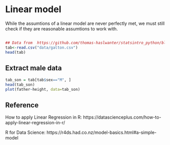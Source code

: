 
# Linear model


While the assumtions of a linear model are never perfectly met, we must still check if they are reasonable assumtions to work with. 



## 



```r
## Data from  https://github.com/thomas-haslwanter/statsintro_python/blob/master/ISP/Code_Quantlets/08_TestsMeanValues/anovaOneway/galton.csv
tab<-read.csv("data/galton.csv")
head(tab)
```

## Extract male data 

```r
tab_son = tab[tab$sex=="M", ]
head(tab_son)
plot(father~height, data=tab_son)
```






## Reference

How to apply Linear Regression in R: https://datascienceplus.com/how-to-apply-linear-regression-in-r/

R for Data Science: https://r4ds.had.co.nz/model-basics.html#a-simple-model
